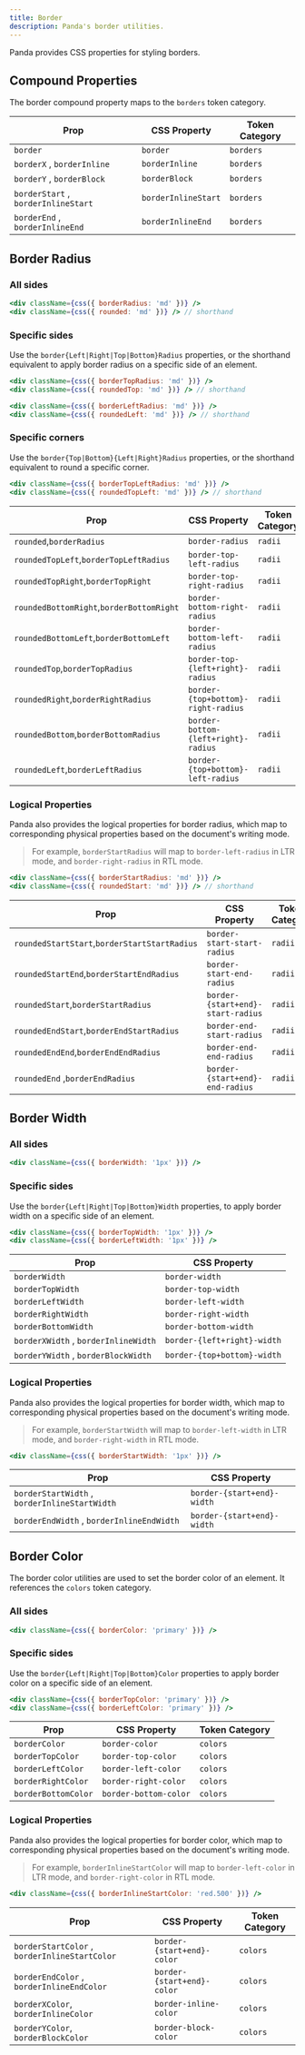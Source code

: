 ```yaml
---
title: Border
description: Panda's border utilities.
---
```


Panda provides CSS properties for styling borders.

## Compound Properties

The border compound property maps to the `borders` token category.

| Prop                                | CSS Property        | Token Category |
| ----------------------------------- | ------------------- | -------------- |
| `border`                            | `border`            | `borders`      |
| `borderX` , `borderInline`          | `borderInline`      | `borders`      |
| `borderY` , `borderBlock`           | `borderBlock`       | `borders`      |
| `borderStart` , `borderInlineStart` | `borderInlineStart` | `borders`      |
| `borderEnd` , `borderInlineEnd`     | `borderInlineEnd`   | `borders`      |

## Border Radius

### All sides

```jsx
<div className={css({ borderRadius: 'md' })} />
<div className={css({ rounded: 'md' })} /> // shorthand
```

### Specific sides

Use the `border{Left|Right|Top|Bottom}Radius` properties, or the shorthand equivalent to apply border radius on a
specific side of an element.

```jsx
<div className={css({ borderTopRadius: 'md' })} />
<div className={css({ roundedTop: 'md' })} /> // shorthand

<div className={css({ borderLeftRadius: 'md' })} />
<div className={css({ roundedLeft: 'md' })} /> // shorthand
```

### Specific corners

Use the `border{Top|Bottom}{Left|Right}Radius` properties, or the shorthand equivalent to round a specific corner.

```jsx
<div className={css({ borderTopLeftRadius: 'md' })} />
<div className={css({ roundedTopLeft: 'md' })} /> // shorthand
```

| Prop                                     | CSS Property                        | Token Category |
| ---------------------------------------- | ----------------------------------- | -------------- |
| `rounded`,`borderRadius`                 | `border-radius`                     | `radii`        |
| `roundedTopLeft`,`borderTopLeftRadius`   | `border-top-left-radius`            | `radii`        |
| `roundedTopRight`,`borderTopRight`       | `border-top-right-radius`           | `radii`        |
| `roundedBottomRight`,`borderBottomRight` | `border-bottom-right-radius`        | `radii`        |
| `roundedBottomLeft`,`borderBottomLeft`   | `border-bottom-left-radius`         | `radii`        |
| `roundedTop`,`borderTopRadius`           | `border-top-{left+right}-radius`    | `radii`        |
| `roundedRight`,`borderRightRadius`       | `border-{top+bottom}-right-radius`  | `radii`        |
| `roundedBottom`,`borderBottomRadius`     | `border-bottom-{left+right}-radius` | `radii`        |
| `roundedLeft`,`borderLeftRadius`         | `border-{top+bottom}-left-radius`   | `radii`        |

### Logical Properties

Panda also provides the logical properties for border radius, which map to corresponding physical properties based on
the document's writing mode.

> For example, `borderStartRadius` will map to `border-left-radius` in LTR mode, and `border-right-radius` in RTL mode.

```jsx
<div className={css({ borderStartRadius: 'md' })} />
<div className={css({ roundedStart: 'md' })} /> // shorthand
```

| Prop                                         | CSS Property                      | Token Category |
| -------------------------------------------- | --------------------------------- | -------------- |
| `roundedStartStart`,`borderStartStartRadius` | `border-start-start-radius`       | `radii`        |
| `roundedStartEnd`,`borderStartEndRadius`     | `border-start-end-radius`         | `radii`        |
| `roundedStart`,`borderStartRadius`           | `border-{start+end}-start-radius` | `radii`        |
| `roundedEndStart`,`borderEndStartRadius`     | `border-end-start-radius`         | `radii`        |
| `roundedEndEnd`,`borderEndEndRadius`         | `border-end-end-radius`           | `radii`        |
| `roundedEnd` ,`borderEndRadius`              | `border-{start+end}-end-radius`   | `radii`        |

## Border Width

### All sides

```jsx
<div className={css({ borderWidth: '1px' })} />
```

### Specific sides

Use the `border{Left|Right|Top|Bottom}Width` properties, to apply border width on a specific side of an element.

```jsx
<div className={css({ borderTopWidth: '1px' })} />
<div className={css({ borderLeftWidth: '1px' })} />
```

| Prop                                 | CSS Property                |
| ------------------------------------ | --------------------------- |
| `borderWidth`                        | `border-width`              |
| `borderTopWidth`                     | `border-top-width`          |
| `borderLeftWidth`                    | `border-left-width`         |
| `borderRightWidth`                   | `border-right-width`        |
| `borderBottomWidth`                  | `border-bottom-width`       |
| `borderXWidth` , `borderInlineWidth` | `border-{left+right}-width` |
| `borderYWidth` , `borderBlockWidth`  | `border-{top+bottom}-width` |

### Logical Properties

Panda also provides the logical properties for border width, which map to corresponding physical properties based on the
document's writing mode.

> For example, `borderStartWidth` will map to `border-left-width` in LTR mode, and `border-right-width` in RTL mode.

```jsx
<div className={css({ borderStartWidth: '1px' })} />
```

| Prop                                          | CSS Property               |
| --------------------------------------------- | -------------------------- |
| `borderStartWidth` , `borderInlineStartWidth` | `border-{start+end}-width` |
| `borderEndWidth` , `borderInlineEndWidth`     | `border-{start+end}-width` |

## Border Color

The border color utilities are used to set the border color of an element. It references the `colors` token category.

### All sides

```jsx
<div className={css({ borderColor: 'primary' })} />
```

### Specific sides

Use the `border{Left|Right|Top|Bottom}Color` properties to apply border color on a specific side of an element.

```jsx
<div className={css({ borderTopColor: 'primary' })} />
<div className={css({ borderLeftColor: 'primary' })} />
```

| Prop                | CSS Property          | Token Category |
| ------------------- | --------------------- | -------------- |
| `borderColor`       | `border-color`        | `colors`       |
| `borderTopColor`    | `border-top-color`    | `colors`       |
| `borderLeftColor`   | `border-left-color`   | `colors`       |
| `borderRightColor`  | `border-right-color`  | `colors`       |
| `borderBottomColor` | `border-bottom-color` | `colors`       |

### Logical Properties

Panda also provides the logical properties for border color, which map to corresponding physical properties based on the
document's writing mode.

> For example, `borderInlineStartColor` will map to `border-left-color` in LTR mode, and `border-right-color` in RTL
> mode.

```jsx
<div className={css({ borderInlineStartColor: 'red.500' })} />
```

| Prop                                          | CSS Property               | Token Category |
| --------------------------------------------- | -------------------------- | -------------- |
| `borderStartColor` , `borderInlineStartColor` | `border-{start+end}-color` | `colors`       |
| `borderEndColor` , `borderInlineEndColor`     | `border-{start+end}-color` | `colors`       |
| `borderXColor`, `borderInlineColor`           | `border-inline-color`      | `colors`       |
| `borderYColor`, `borderBlockColor`            | `border-block-color`       | `colors`       |
